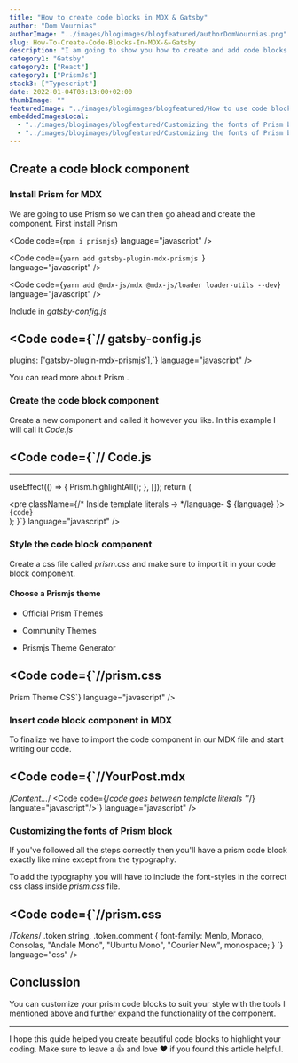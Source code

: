 ```yaml
---
title: "How to create code blocks in MDX & Gatsby"
author: "Dom Vournias"
authorImage: "../images/blogimages/blogfeatured/authorDomVournias.png"
slug: How-To-Create-Code-Blocks-In-MDX-&-Gatsby
description: "I am going to show you how to create and add code blocks in MDX, building a code block component to use in your MDX for React or Gatsby projects."
category1: "Gatsby"
category2: ["React"]
category3: ["PrismJs"]
stack3: ["Typescript"]
date: 2022-01-04T03:13:00+02:00
thumbImage: ""
featuredImage: "../images/blogimages/blogfeatured/How to use code blocks in react.png"
embeddedImagesLocal:
  - "../images/blogimages/blogfeatured/Customizing the fonts of Prism block.jpg"
  - "../images/blogimages/blogfeatured/Customizing the fonts of Prism block2.jpg"
---
```



## Create a code block component

### Install Prism for MDX

We are going to use Prism so we can then go ahead and create the component. First install Prism

<Code code={`npm i prismjs`} language="javascript" />

<Code
  code={`yarn add gatsby-plugin-mdx-prismjs
`}
  language="javascript"
/>

<Code
  code={`yarn add @mdx-js/mdx @mdx-js/loader loader-utils --dev`}
  language="javascript"
/>

Include in _gatsby-config.js_

<Code
  code={`// gatsby-config.js
---
plugins: ['gatsby-plugin-mdx-prismjs'],`}
  language="javascript"
/>

You can read more about Prism <ExLink goTo="https://prismjs.com/" label="here"/>.

### Create the code block component

Create a new component and called it however you like. In this example I will call it _Code.js_

<Code
  code={`// Code.js
---
---
  useEffect(() => {
    Prism.highlightAll();
  }, []);
  return (
    <div className="my-10">
      <div className="Code">
        <pre className={/* Inside template literals -> */language- $ {language} }>
          <code>{code}</code>
        </pre>
      </div>
    </div>
  );
}`}
  language="javascript"
/>

### Style the code block component

Create a css file called _prism.css_ and make sure to import it in your code block component.

#### Choose a Prismjs theme

- Official Prism Themes <ExLink goTo="https://prismjs.com/" label="prismjs.com" />

- Community Themes <ExLink goTo="https://github.com/PrismJS/prism-themes" label="Github repo library" />

- Prismjs Theme Generator <ExLink goTo="http://k88hudson.github.io/syntax-highlighting-theme-generator/www/" label="Create your own theme" />

<Code
  code={`//prism.css
--- 
Prism Theme CSS`}
  language="javascript"
/>

### Insert code block component in MDX

To finalize we have to import the code component in our MDX file and start writing our code.

<Code
  code={`//YourPost.mdx
---
/*Content...*/
<Code code={/*code goes between template literals ''*/} languate="javascript"/>`}
  language="javascript"
/>

### Customizing the fonts of Prism block

If you've followed all the steps correctly then you'll have a prism code block exactly like mine except from the typography.

<GatsbyImage
  image={getImage(props.localImages[0])}
  alt="Customizing the fonts of Prism block"
  className="mb-8"
/>
<GatsbyImage
  image={getImage(props.localImages[1])}
  alt="Customizing the fonts of Prism block"
  className="mb-8"
/>

To add the typography you will have to include the font-styles in the correct css class inside _prism.css_ file.

<Code
  code={`//prism.css
---
/*Tokens*/
.token.string,
.token.comment {
  font-family: Menlo, Monaco, Consolas, "Andale Mono", "Ubuntu Mono",
    "Courier New", monospace;
}
`}
  language="css"
/>

<Break />

## Conclussion

You can customize your prism code blocks to suit your style with the tools I mentioned above and further expand the functionality of the component.

---

I hope this guide helped you create beautiful code blocks to highlight your coding. Make sure to leave a 👍 and love ❤️ if you found this article helpful.

